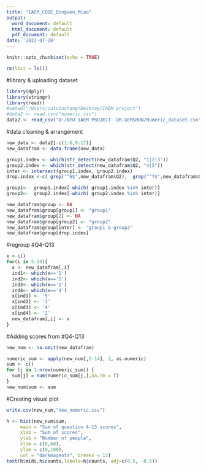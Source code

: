 ---
title: "IAEM_CODE_Dingwen_Miao"
output:
  word_document: default
  html_document: default
  pdf_document: default
date: '2022-07-20'
---

```{r setup, include=FALSE}
knitr::opts_chunk$set(echo = TRUE)
```

```{r}
rm(list = ls())
```
#library & uploading dataset
```{r}
library(dplyr)
library(stringr)
library(readr)
#setwd("/Users/calvinzhang/Desktop/IAEM project")
#data2 <- read.csv("numeric.csv")
data2 <- read_csv("D:/NYU IAEM PROJECT- DR.GERSHON/Numeric_dataset.csv")
```
#data cleaning & arrangement
```{r}
new_data <- data2[-c(1:6,8:17)]
new_datafram <- data.frame(new_data)

group1.index <- which(str_detect(new_datafram$Q2, "1|2|3"))
group2.index <- which(str_detect(new_datafram$Q2, "4|5"))
inter <- intersect(group1.index, group2.index)
drop.index <-c( grep("^6$",new_datafram$Q2),  grep("^7$",new_datafram$Q2))

group1<-  group1.index[-which( group1.index %in% inter)]
group2<-  group2.index[-which( group2.index %in% inter)]
```
```{r}
new_datafram$group <- NA
new_datafram$group[group1] <- "group1"  
new_datafram$group[2] <- NA
new_datafram$group[group2] <- "group2" 
new_datafram$group[inter] <- "group1 & group2"
new_datafram$group[drop.index] 
```
#regroup #Q4-Q13
```{r}
x <-c()
for(i in 5:14){
  x <- new_datafram[,i]
  ind1<- which(x=='1')
  ind2<- which(x=='5')
  ind3<- which(x=='2')
  ind4<- which(x=='4')
  x[ind1] <- '5'
  x[ind2] <- '1'
  x[ind3] <- '4'
  x[ind4] <- '2'
  new_datafram[,i] <- x
}
```
#Adding scores from #Q4-Q13
```{r}
new_num <- na.omit(new_datafram)

numeric_sum <- apply(new_num[,5:14], 2, as.numeric)
sum <- c()
for (j in 1:nrow(numeric_sum)) {
  sum[j] = sum(numeric_sum[j,],na.rm = T)
}
new_num$sum <- sum
```
#Creating visual plot
```{r}
write.csv(new_num,"new_numeric.csv")

h <- hist(new_num$sum,
     main = "Sum of question 4-13 scores",
     xlab = "Sum of scores",
     ylab = "Number of people",
     xlim = c(0,60),
     ylim = c(0,100),
     col = "darkmagenta", breaks = 12)
text(h$mids,h$counts,labels=h$counts, adj=c(0.5, -0.5))
```